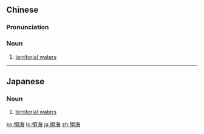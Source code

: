 {{also|领海}}
==Chinese==
{{zh-forms|s=领海}}

===Pronunciation===
{{zh-pron
|m=lǐnghǎi
|mn=léng-hái
|cat=n
}}

===Noun===
{{zh-noun}}

# {{lb|zh|geography|politics}} [[territorial waters]]

----

==Japanese==
{{ja-kanjitab|りょう|かい|yomi=on}}

===Noun===
{{ja-noun|りょうかい}}

# {{lb|ja|geography|politics}} [[territorial waters]]
#: {{ja-usex|監視船は'''領海'''を出た。|かんしせん は '''りょうかい''' を でた。|The patrol boats went out of the territorial waters.}}

[[ko:領海]]
[[lo:領海]]
[[ja:領海]]
[[zh:領海]]